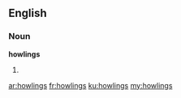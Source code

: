 ==English==

===Noun===
'''howlings'''

# {{plural of|howling}}

[[ar:howlings]]
[[fr:howlings]]
[[ku:howlings]]
[[my:howlings]]